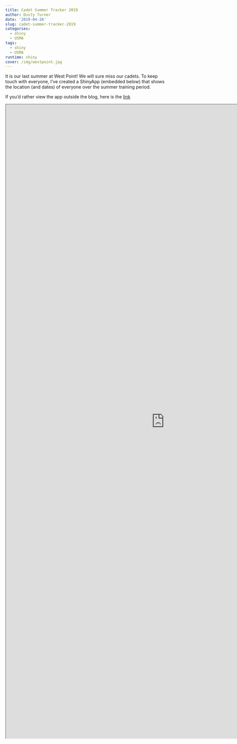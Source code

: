 ```yaml
---
title: Cadet Summer Tracker 2019
author: Dusty Turner
date: '2019-04-26'
slug: cadet-summer-tracker-2019
categories:
  - shiny
  - USMA
tags:
  - shiny
  - USMA
runtime: shiny
cover: /img/westpoint.jpg
---
```


It is our last summer at West Point!  We will sure miss our cadets.  To keep touch with everyone, I've created a ShinyApp (embedded below) that shows the location (and dates) of everyone over the summer training period.

If you'd rather view the app outside the blog, here is the [link](https://dustyturner.shinyapps.io/CadetSummer2019/)


<iframe src="https://dustyturner.shinyapps.io/CadetSummer2019/" width=1000 height=2000"></iframe>

<!-- <center> -->
<!-- ```{r, echo=FALSE}  -->
<!-- knitr::include_app("https://dustyturner.shinyapps.io/CadetSummer2019/", height = "2000px") -->
<!-- ``` -->
<!-- </center> -->